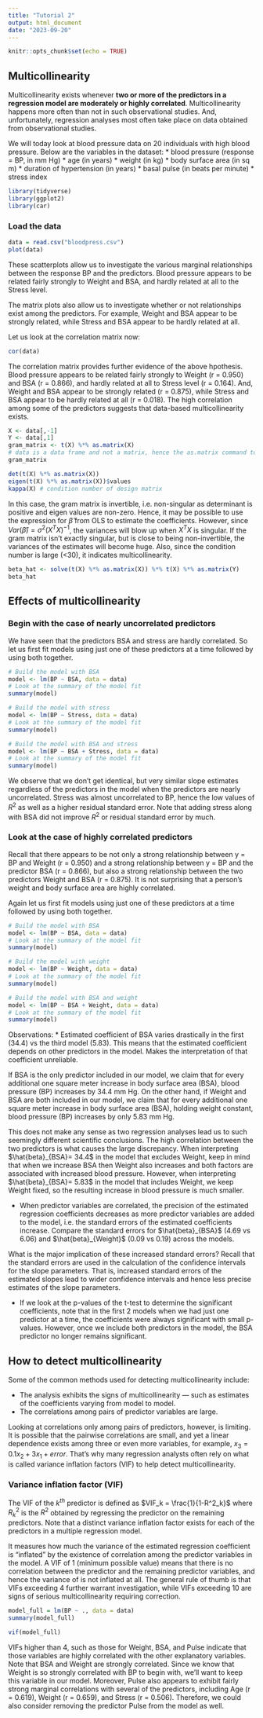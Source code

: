 ```yaml
---
title: "Tutorial 2"
output: html_document
date: "2023-09-20"
---
```


```r
knitr::opts_chunk$set(echo = TRUE)
```

## Multicollinearity

Multicollinearity exists whenever **two or more of the predictors in a regression model are moderately or highly correlated**. Multicollinearity happens more often than not in such observational studies. And, unfortunately, regression analyses most often take place on data obtained from observational studies.

We will today look at blood pressure data on 20 individuals with high blood pressure. Below are the variables in the dataset:
* blood pressure (response = BP, in mm Hg)
* age (in years)
* weight (in kg)
* body surface area (in sq m)
* duration of hypertension (in years)
* basal pulse (in beats per minute)
* stress index 

```r
library(tidyverse)
library(ggplot2)
library(car)
```

### Load the data
```r
data = read.csv("bloodpress.csv")
plot(data)
```
These scatterplots allow us to investigate the various marginal relationships between the response BP and the predictors. Blood pressure appears to be related fairly strongly to Weight and BSA, and hardly related at all to the Stress level. 

The matrix plots also allow us to investigate whether or not relationships exist among the predictors. For example, Weight and BSA appear to be strongly related, while Stress and BSA appear to be hardly related at all.

Let us look at the correlation matrix now:

```r
cor(data)
```
The correlation matrix provides further evidence of the above hpothesis. Blood pressure appears to be related fairly strongly to Weight (r = 0.950) and BSA (r = 0.866), and hardly related at all to Stress level (r = 0.164). And, Weight and BSA appear to be strongly related (r = 0.875), while Stress and BSA appear to be hardly related at all (r = 0.018). The high correlation among some of the predictors suggests that data-based multicollinearity exists.

```r
X <- data[,-1]
Y <- data[,1]
gram_matrix <- t(X) %*% as.matrix(X)
# data is a data frame and not a matrix, hence the as.matrix command to convert it to a matrix. By default, taking the transpose via t() converts it to a matrix
gram_matrix
```
```r
det(t(X) %*% as.matrix(X))
eigen(t(X) %*% as.matrix(X))$values
kappa(X) # condition number of design matrix
```

In this case, the gram matrix is invertible, i.e. non-singular as determinant is positive and eigen values are non-zero. Hence, it may be possible to use the expression for $\hat{\beta}$ from OLS to estimate the coefficients. However, since $Var(\hat{\beta}) = \sigma^2 (X^T X)^{-1}$, the variances will blow up when $X^T X$ is singular. If the gram matrix isn’t exactly singular, but is close to being non-invertible, the variances of the estimates will become huge. Also, since the condition number is large (<30), it indicates multicollinearity.

```r
beta_hat <- solve(t(X) %*% as.matrix(X)) %*% t(X) %*% as.matrix(Y)
beta_hat
```

## Effects of multicollinearity

### Begin with the case of nearly uncorrelated predictors
We have seen that the predictors BSA and stress are hardly correlated. So let us first fit models using just one of these predictors at a time followed by using both together.

```r
# Build the model with BSA
model <- lm(BP ~ BSA, data = data)
# Look at the summary of the model fit
summary(model)
```

```r
# Build the model with stress
model <- lm(BP ~ Stress, data = data)
# Look at the summary of the model fit
summary(model)
```

```r
# Build the model with BSA and stress
model <- lm(BP ~ BSA + Stress, data = data)
# Look at the summary of the model fit
summary(model)
```

We observe that we don't get identical, but very similar slope estimates regardless of the predictors in the model when the predictors are nearly uncorrelated. Stress was almost uncorrelated to BP, hence the low values of $R^2$ as well as a higher residual standard error. Note that adding stress along with BSA did not improve $R^2$ or residual standard error by much. 

### Look at the case of highly correlated predictors
Recall that there appears to be not only a strong relationship between y = BP and Weight (r = 0.950) and a strong relationship between y = BP and the predictor BSA (r = 0.866), but also a strong relationship between the two predictors Weight and BSA (r = 0.875). It is not surprising that a person's weight and body surface area are highly correlated.

Again let us first fit models using just one of these predictors at a time followed by using both together.

```r
# Build the model with BSA 
model <- lm(BP ~ BSA, data = data)
# Look at the summary of the model fit
summary(model)
```

```r
# Build the model with weight
model <- lm(BP ~ Weight, data = data)
# Look at the summary of the model fit
summary(model)
```

```r
# Build the model with BSA and weight
model <- lm(BP ~ BSA + Weight, data = data)
# Look at the summary of the model fit
summary(model)
```

Observations:
* Estimated coefficient of BSA varies drastically in the first (34.4) vs the third model (5.83). This means that the estimated coefficient depends on other predictors in the model. Makes the interpretation of that coefficient unreliable.

If BSA is the only predictor included in our model, we claim that for every additional one square meter increase in body surface area (BSA), blood pressure (BP) increases by 34.4 mm Hg. On the other hand, if Weight and BSA are both included in our model, we claim that for every additional one square meter increase in body surface area (BSA), holding weight constant, blood pressure (BP) increases by only 5.83 mm Hg. 

This does not make any sense as two regression analyses lead us to such seemingly different scientific conclusions. The high correlation between the two predictors is what causes the large discrepancy. When interpreting $\hat{beta}_{BSA}= 34.4$ in the model that excludes Weight, keep in mind that when we increase BSA then Weight also increases and both factors are associated with increased blood pressure. However, when interpreting $\hat{beta}_{BSA}= 5.83$ in the model that includes Weight, we keep Weight fixed, so the resulting increase in blood pressure is much smaller.

* When predictor variables are correlated, the precision of the estimated regression coefficients decreases as more predictor variables are added to the model, i.e. the standard errors of the estimated coefficients increase. Compare the standard errors for $\hat{beta}_{BSA}$ (4.69 vs 6.06) and $\hat{beta}_{Weight}$ (0.09 vs 0.19) across the models.

What is the major implication of these increased standard errors? Recall that the standard errors are used in the calculation of the confidence intervals for the slope parameters. That is, increased standard errors of the estimated slopes lead to wider confidence intervals and hence less precise estimates of the slope parameters.

* If we look at the p-values of the t-test to determine the significant coefficients, note that in the first 2 models when we had just one predictor at a time, the coefficients were always significant with small p-values. However, once we include both predictors in the model, the BSA predictor no longer remains significant.

## How to detect multicollinearity
Some of the common methods used for detecting multicollinearity include:

* The analysis exhibits the signs of multicollinearity — such as estimates of the coefficients varying from model to model.
* The correlations among pairs of predictor variables are large.

Looking at correlations only among pairs of predictors, however, is limiting. It is possible that the pairwise correlations are small, and yet a linear dependence exists among three or even more variables, for example, $x_3 = 0.1x_2 + 3x_1 + error$. That's why many regression analysts often rely on what is called variance inflation factors (VIF) to help detect multicollinearity.

### Variance inflation factor (VIF)
The VIF of the $k^{th}$ predictor is defined as $VIF_k = \frac{1}{1-R^2_k}$ where $R^2_k$ is the $R^2$ obtained by regressing the predictor on the remaining predictors. Note that a distinct variance inflation factor exists for each of the predictors in a multiple regression model.

It measures how much the variance of the estimated regression coefficient is "inflated" by the existence of correlation among the predictor variables in the model. A VIF of 1 (minimum possible value) means that there is no correlation between the predictor and the remaining predictor variables, and hence the variance of is not inflated at all. The general rule of thumb is that VIFs exceeding 4 further warrant investigation, while VIFs exceeding 10 are signs of serious multicollinearity requiring correction.

```r
model_full = lm(BP ~ ., data = data)
summary(model_full)
```

```r
vif(model_full)
```

VIFs higher than 4, such as those for Weight, BSA, and Pulse indicate that those variables are highly correlated with the other explanatory variables. Note that BSA and Weight are strongly correlated. Since we know that Weight is so strongly correlated with BP to begin with, we'll want to keep this variable in our model. Moreover, Pulse also appears to exhibit fairly strong marginal correlations with several of the predictors, including Age (r = 0.619), Weight (r = 0.659), and Stress (r = 0.506). Therefore, we could also consider removing the predictor Pulse from the model as well. 